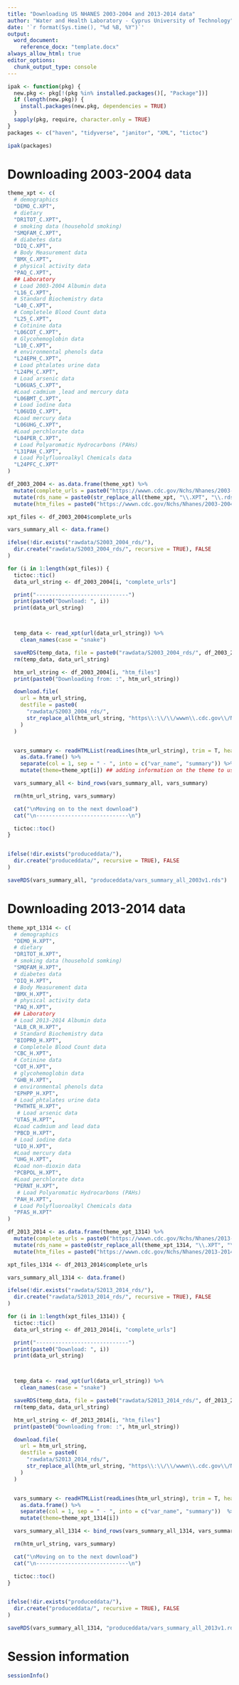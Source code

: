 ---
title: "Downloading US NHANES 2003-2004 and 2013-2014 data"
author: "Water and Health Laboratory - Cyprus University of Technology"
date: '`r format(Sys.time(), "%d %B, %Y")`'
output:
  word_document:
    reference_docx: "template.docx"
always_allow_html: true
editor_options: 
  chunk_output_type: console
---

```{r S0-DataDownloadR1-1, include=FALSE}

ipak <- function(pkg) {
  new.pkg <- pkg[!(pkg %in% installed.packages()[, "Package"])]
  if (length(new.pkg)) {
    install.packages(new.pkg, dependencies = TRUE)
  }
  sapply(pkg, require, character.only = TRUE)
}
packages <- c("haven", "tidyverse", "janitor", "XML", "tictoc")

ipak(packages)
```

# Downloading 2003-2004 data

```{r S0-DataDownloadR1-2 }
theme_xpt <- c(
  # demographics
  "DEMO_C.XPT",
  # dietary
  "DR1TOT_C.XPT",
  # smoking data (household smoking)
  "SMQFAM_C.XPT",
  # diabetes data
  "DIQ_C.XPT",
  # Body Measurement data
  "BMX_C.XPT",
  # physical activity data
  "PAQ_C.XPT",
  ## Laboratory
  # Load 2003-2004 Albumin data
  "L16_C.XPT",
  # Standard Biochemistry data
  "L40_C.XPT",
  # Completele Blood Count data
  "L25_C.XPT",
  # Cotinine data
  "L06COT_C.XPT",
  # Glycohemoglobin data
  "L10_C.XPT",
  # environmental phenols data
  "L24EPH_C.XPT",
  # Load phtalates urine data
  "L24PH_C.XPT",
  # Load arsenic data
  "L06UAS_C.XPT",
  #Load cadmium ,lead and mercury data
  "L06BMT_C.XPT",
  # Load iodine data
  "L06UIO_C.XPT",
  #Load mercury data
  "L06UHG_C.XPT",
  #Load perchlorate data
  "L04PER_C.XPT",
  # Load Polyaromatic Hydrocarbons (PAHs)
  "L31PAH_C.XPT",
  # Load Polyfluoroalkyl Chemicals data
  "L24PFC_C.XPT"
)
```

```{r S0-DataDownloadR1-3 }
df_2003_2004 <- as.data.frame(theme_xpt) %>%
  mutate(complete_urls = paste0("https://wwwn.cdc.gov/Nchs/Nhanes/2003-2004/", theme_xpt)) %>%
  mutate(rds_name = paste0(str_replace_all(theme_xpt, "\\.XPT", "\\.rds"))) %>%
  mutate(htm_files = paste0("https://wwwn.cdc.gov/Nchs/Nhanes/2003-2004/", str_replace_all(theme_xpt, "\\.XPT", "\\.htm")))

xpt_files <- df_2003_2004$complete_urls

vars_summary_all <- data.frame()

ifelse(!dir.exists("rawdata/S2003_2004_rds/"),
  dir.create("rawdata/S2003_2004_rds/", recursive = TRUE), FALSE
)

for (i in 1:length(xpt_files)) {
  tictoc::tic()
  data_url_string <- df_2003_2004[i, "complete_urls"]

  print("-----------------------------")
  print(paste0("Download: ", i))
  print(data_url_string)



  temp_data <- read_xpt(url(data_url_string)) %>%
    clean_names(case = "snake")

  saveRDS(temp_data, file = paste0("rawdata/S2003_2004_rds/", df_2003_2004[i, "rds_name"]))
  rm(temp_data, data_url_string)

  htm_url_string <- df_2003_2004[i, "htm_files"]
  print(paste0("Downloading from: :", htm_url_string))

  download.file(
    url = htm_url_string,
    destfile = paste0(
      "rawdata/S2003_2004_rds/",
      str_replace_all(htm_url_string, "https\\:\\/\\/wwwn\\.cdc.gov\\/Nchs\\/Nhanes\\/2003-2004\\/", "")
    )
  )


  vars_summary <- readHTMLList(readLines(htm_url_string), trim = T, header = T)[2] %>%
    as.data.frame() %>%
    separate(col = 1, sep = " - ", into = c("var_name", "summary")) %>% 
    mutate(theme=theme_xpt[i]) ## adding information on the theme to use in renaming the variables in the next scripts

  vars_summary_all <- bind_rows(vars_summary_all, vars_summary)

  rm(htm_url_string, vars_summary)

  cat("\nMoving on to the next download")
  cat("\n-----------------------------\n")

  tictoc::toc()
}


ifelse(!dir.exists("produceddata/"),
  dir.create("produceddata/", recursive = TRUE), FALSE
)

saveRDS(vars_summary_all, "produceddata/vars_summary_all_2003v1.rds")
```


# Downloading 2013-2014 data

```{r S0-DataDownloadR1-4 }
theme_xpt_1314 <- c(
  # demographics
  "DEMO_H.XPT",
  # dietary
  "DR1TOT_H.XPT",
  # smoking data (household somking)
  "SMQFAM_H.XPT",
  # diabetes data
  "DIQ_H.XPT",
  # Body Measurement data
  "BMX_H.XPT",
  # physical activity data
  "PAQ_H.XPT",
  ## Laboratory
  # Load 2013-2014 Albumin data
  "ALB_CR_H.XPT",
  # Standard Biochemistry data
  "BIOPRO_H.XPT",
  # Completele Blood Count data
  "CBC_H.XPT",
  # Cotinine data
  "COT_H.XPT",
  # glycohemoglobin data
  "GHB_H.XPT",
  # environmental phenols data
  "EPHPP_H.XPT",
  # Load phtalates urine data
  "PHTHTE_H.XPT",
   # Load arsenic data
  "UTAS_H.XPT",
  #Load cadmium and lead data
  "PBCD_H.XPT",
  # Load iodine data
  "UIO_H.XPT",
  #Load mercury data
  "UHG_H.XPT",
  #Load non-dioxin data
  "PCBPOL_H.XPT",
  #Load perchlorate data
  "PERNT_H.XPT",
   # Load Polyaromatic Hydrocarbons (PAHs)
  "PAH_H.XPT",
  # Load Polyfluoroalkyl Chemicals data
  "PFAS_H.XPT"
)
```


```{r S0-DataDownloadR1-5 }
df_2013_2014 <- as.data.frame(theme_xpt_1314) %>%
  mutate(complete_urls = paste0("https://wwwn.cdc.gov/Nchs/Nhanes/2013-2014/", theme_xpt_1314)) %>%
  mutate(rds_name = paste0(str_replace_all(theme_xpt_1314, "\\.XPT", "\\.rds"))) %>%
  mutate(htm_files = paste0("https://wwwn.cdc.gov/Nchs/Nhanes/2013-2014/", str_replace_all(theme_xpt_1314, "\\.XPT", "\\.htm")))

xpt_files_1314 <- df_2013_2014$complete_urls

vars_summary_all_1314 <- data.frame()

ifelse(!dir.exists("rawdata/S2013_2014_rds/"),
  dir.create("rawdata/S2013_2014_rds/", recursive = TRUE), FALSE
)

for (i in 1:length(xpt_files_1314)) {
  tictoc::tic()
  data_url_string <- df_2013_2014[i, "complete_urls"]

  print("-----------------------------")
  print(paste0("Download: ", i))
  print(data_url_string)



  temp_data <- read_xpt(url(data_url_string)) %>%
    clean_names(case = "snake")

  saveRDS(temp_data, file = paste0("rawdata/S2013_2014_rds/", df_2013_2014[i, "rds_name"]))
  rm(temp_data, data_url_string)

  htm_url_string <- df_2013_2014[i, "htm_files"]
  print(paste0("Downloading from: :", htm_url_string))

  download.file(
    url = htm_url_string,
    destfile = paste0(
      "rawdata/S2013_2014_rds/",
      str_replace_all(htm_url_string, "https\\:\\/\\/wwwn\\.cdc.gov\\/Nchs\\/Nhanes\\/2013-2014\\/", "")
    )
  )


  vars_summary <- readHTMLList(readLines(htm_url_string), trim = T, header = T)[2] %>%
    as.data.frame() %>%
    separate(col = 1, sep = " - ", into = c("var_name", "summary"))  %>% 
    mutate(theme=theme_xpt_1314[i])

  vars_summary_all_1314 <- bind_rows(vars_summary_all_1314, vars_summary)

  rm(htm_url_string, vars_summary)

  cat("\nMoving on to the next download")
  cat("\n-----------------------------\n")

  tictoc::toc()
}


ifelse(!dir.exists("produceddata/"),
  dir.create("produceddata/", recursive = TRUE), FALSE
)

saveRDS(vars_summary_all_1314, "produceddata/vars_summary_all_2013v1.rds")
```

# Session information

```{r S0-DataDownloadR1-6 }
sessionInfo()

```

